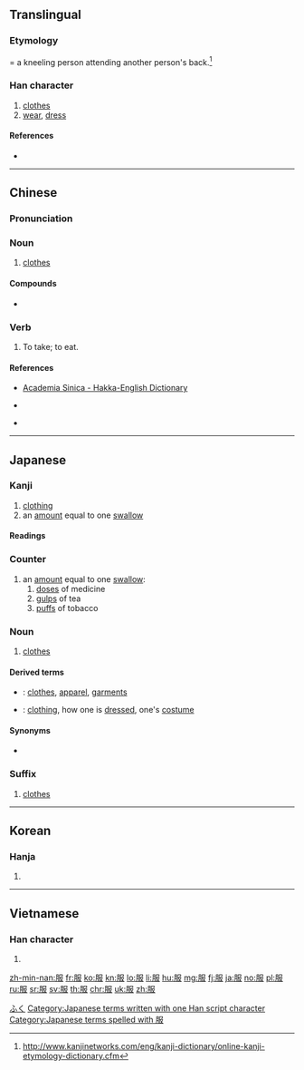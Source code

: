 ==Translingual==
{{stroke order}}

===Etymology===
{{Han compound|ls=ic|卩|又|⺼|t1=kneeling person|t2=spread hands|t3=person's back}} = a kneeling person attending another person's back.<ref>http://www.kanjinetworks.com/eng/kanji-dictionary/online-kanji-etymology-dictionary.cfm</ref>

===Han character===
{{Han char|rn=74|rad=月|as=04|sn=8|four=77247|canj=BSLE|ids=⿰月𠬝}}

# [[clothes]]
# [[wear]], [[dress]]

====References====
<references/>
* {{Han ref|kx=0505.020|dkj=14345|dj=0883.140|hdz=32053.070|uh=670D|ud=26381|bh=AA41|bd=43585}}

----

==Chinese==
{{zh-forms}}

===Pronunciation===
{{zh-pron
|m=fú
|c=fuk6
|h=pfs=fu̍k;hpy=fug6
|mn=ho̍k
|w=
|mc=y
|oc=y
|ma=
|cat=n,v
}}

===Noun===
{{zh-noun}}

# [[clothes]]

====Compounds====
* {{zh-l|衣服}}

===Verb===
{{zh-verb}}

# To take; to eat.

====References====
* {{qualifier|Hakka}} [http://minhakka.ling.sinica.edu.tw/bkg/hakyin/search.php?DETAIL=1&LIMIT=id=6423&dbname=su_tian_1&graph=2 Academia Sinica - Hakka-English Dictionary]
* {{qualifier|Hakka}} {{R:hak:Lau 1997}}
* {{qualifier|Min Nan}} {{thcwd|4200}}

----

==Japanese==

===Kanji===
{{ja-kanji|grade=3|rs=月04}}

# [[clothing]]
# an [[amount]] equal to one [[swallow]] {{qualifier|act of swallowing}}

====Readings====
{{ja-readings
|goon=[[ぶ]] (bu) {{non-joyo-reading}}, [[ぶく]] (buku) {{non-joyo-reading}}
|kanon=[[ふう]] (fū) {{non-joyo-reading}}, [[ふく]] (fuku)
|kun=[[まつらう]] ([[服う]], matsurau) {{non-joyo-reading}}, [[まつろう]] ([[服う]], matsurou) {{non-joyo-reading}}
|nanori=[[はつ]] (hatsu), [[はら]] (hara)
}}

===Counter===
{{ja-pos|counter|ふく}}

# an [[amount]] equal to one [[swallow]]:
## [[dose]]s of medicine
## [[gulp]]s of tea
## [[puff]]s of tobacco

===Noun===
{{ja-noun|ふく}}

# [[clothes]]

====Derived terms====
{{der-top}}
* {{ja-r|衣服|いふく}}: [[clothes]], [[apparel]], [[garments]]
* {{ja-r|服装|ふくそう}}: [[clothing]], how one is [[dressed]], one's [[costume]]
{{der-bottom}}

====Synonyms====
* {{sense|clothing}} {{ja-r|衣類|いるい}}

===Suffix===
{{ja-pos|suffix|ふく}}

# [[clothes]]

[[Category:1000 Japanese basic words|ふく]]
[[Category:Japanese terms written with one Han script character]]
[[Category:Japanese terms spelled with 服]]

----

==Korean==

===Hanja===
{{ko-hanja|hangeul=[[복]]|eumhun=|rv=bok|mr=pok|y=pok}}

# {{defn|lang=ko|sort=月04}}

----

==Vietnamese==

===Han character===
{{vi-hantu|[[phục]]|rs=月04}}

# {{defn|lang=vi|sort=月04}}

[[zh-min-nan:服]]
[[fr:服]]
[[ko:服]]
[[kn:服]]
[[lo:服]]
[[li:服]]
[[hu:服]]
[[mg:服]]
[[fj:服]]
[[ja:服]]
[[no:服]]
[[pl:服]]
[[ru:服]]
[[sr:服]]
[[sv:服]]
[[th:服]]
[[chr:服]]
[[uk:服]]
[[zh:服]]